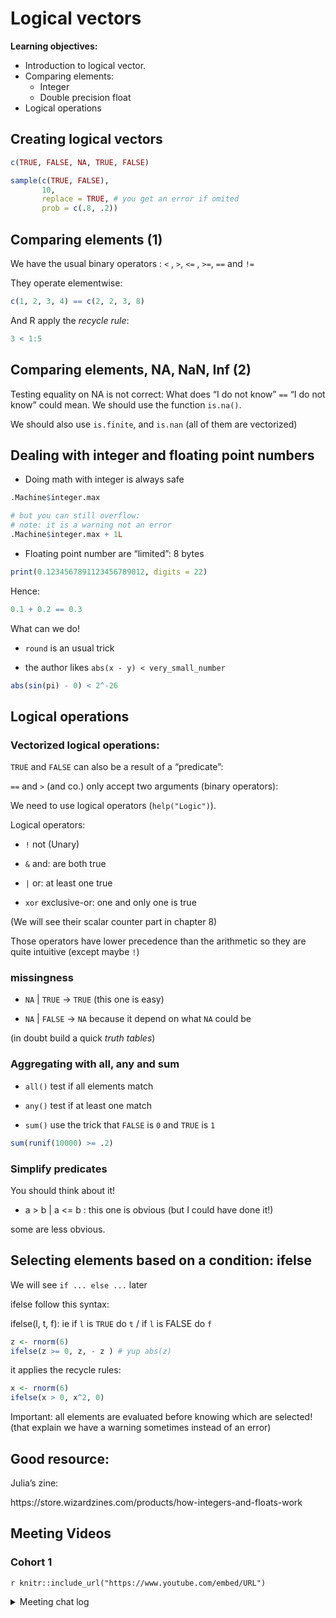 # Logical vectors

**Learning objectives:**

- Introduction to logical vector. 
- Comparing elements: 
  * Integer  
  * Double precision float

- Logical operations

## Creating logical vectors {-}

```r
c(TRUE, FALSE, NA, TRUE, FALSE)

sample(c(TRUE, FALSE), 
       10,
       replace = TRUE, # you get an error if omited 
       prob = c(.8, .2))
```

## Comparing elements (1)

We have the usual binary operators : `<` , `>`, `<=` , `>=`, `==` and `!=`

They operate elementwise: 

```r
c(1, 2, 3, 4) == c(2, 2, 3, 8)
```

And R apply the *recycle rule*:

```r
3 < 1:5
```

## Comparing elements, NA, NaN, Inf (2)

Testing equality on NA is not correct: What does "I do not know" `==` "I do not know" could mean. We should use the function `is.na()`. 

We should also use `is.finite`, and `is.nan` (all of them are vectorized)

## Dealing with integer and floating point numbers

- Doing math with integer is always safe 

```r
.Machine$integer.max 

# but you can still overflow:
# note: it is a warning not an error 
.Machine$integer.max + 1L 
```

- Floating point number are "limited": 8 bytes 

```r
print(0.1234567891123456789012, digits = 22)
```

Hence: 

```r
0.1 + 0.2 == 0.3
```

What can we do! 

- `round` is an usual trick 

- the author likes `abs(x - y) < very_small_number`

```r
abs(sin(pi) - 0) < 2^-26
```

## Logical operations

### Vectorized logical operations: 

`TRUE` and `FALSE` can also be a result of a "predicate":  

`==` and `>` (and co.) only accept two arguments (binary operators):  

We need to use logical operators (`help("Logic")`). 

Logical operators: 

* `!` not (Unary)

* `&` and: are both true

* `|` or: at least one true 

* `xor` exclusive-or: one and only one is true 

(We will see their scalar counter part in chapter 8)

Those operators have lower precedence than the arithmetic so they are quite intuitive (except maybe `!`)

### missingness

- `NA` | `TRUE` -> `TRUE` (this one is easy)

- `NA` | `FALSE` -> `NA` because it depend on what `NA` could be 

(in doubt build a quick *truth tables*)

### Aggregating with all, any and sum

- `all()` test if all elements match 

- `any()` test if at least one match 

- `sum()` use the trick that `FALSE` is `0` and `TRUE` is `1`

```r
sum(runif(10000) >= .2)
```

### Simplify predicates 

You should think about it! 

* a > b | a <= b  : this one is obvious (but I could have done it!)

some are less obvious. 

## Selecting elements based on a condition: ifelse

We will see `if ... else ...` later

ifelse follow this syntax: 

ifelse(l, t, f): ie if `l` is `TRUE` do `t` / if `l` is FALSE do `f`

```r
z <- rnorm(6)
ifelse(z >= 0, z, - z ) # yup abs(z)
```

it applies the recycle rules: 

```r
x <- rnorm(6)
ifelse(x > 0, x^2, 0)
```

Important: all elements are evaluated before knowing which are selected! (that explain we have a warning sometimes instead of an error)

## Good resource: 

Julia's zine:

https://store.wizardzines.com/products/how-integers-and-floats-work

## Meeting Videos {-}

### Cohort 1 {-}

`r knitr::include_url("https://www.youtube.com/embed/URL")`

<details>
<summary> Meeting chat log </summary>

```
LOG
```
</details>
